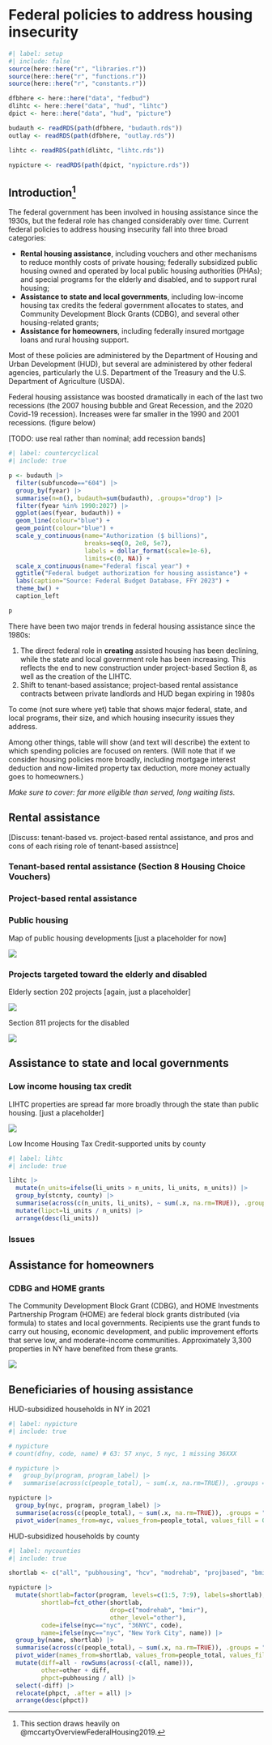 # Federal policies to address housing insecurity

```r
#| label: setup
#| include: false
source(here::here("r", "libraries.r"))
source(here::here("r", "functions.r"))
source(here::here("r", "constants.r"))

dfbhere <- here::here("data", "fedbud")
dlihtc <- here::here("data", "hud", "lihtc")
dpict <- here::here("data", "hud", "picture")

budauth <- readRDS(path(dfbhere, "budauth.rds"))
outlay <- readRDS(path(dfbhere, "outlay.rds"))

lihtc <- readRDS(path(dlihtc, "lihtc.rds"))

nypicture <- readRDS(path(dpict, "nypicture.rds"))

```

## Introduction[^federal-1]

[^federal-1]: This section draws heavily on @mccartyOverviewFederalHousing2019.

The federal government has been involved in housing assistance since the 1930s, but the federal role has changed considerably over time. Current federal policies to address housing insecurity fall into three broad categories:

-   **Rental housing assistance**, including vouchers and other mechanisms to reduce monthly costs of private housing; federally subsidized public housing owned and operated by local public housing authorities (PHAs); and special programs for the elderly and disabled, and to support rural housing;
-   **Assistance to state and local governments**, including low-income housing tax credits the federal government allocates to states, and Community Development Block Grants (CDBG), and several other housing-related grants;
-   **Assistance for homeowners**, including federally insured mortgage loans and rural housing support.

Most of these policies are administered by the Department of Housing and Urban Development (HUD), but several are administered by other federal agencies, particularly the U.S. Department of the Treasury and the U.S. Department of Agriculture (USDA).

Federal housing assistance was boosted dramatically in each of the last two recessions (the 2007 housing bubble and Great Recession, and the 2020 Covid-19 recession). Increases were far smaller in the 1990 and 2001 recessions. (figure below)

\[TODO: use real rather than nominal; add recession bands\]

```r
#| label: countercyclical
#| include: true

p <- budauth |> 
  filter(subfuncode=="604") |> 
  group_by(fyear) |> 
  summarise(n=n(), budauth=sum(budauth), .groups="drop") |> 
  filter(fyear %in% 1990:2027) |> 
  ggplot(aes(fyear, budauth)) +
  geom_line(colour="blue") +
  geom_point(colour="blue") +
  scale_y_continuous(name="Authorization ($ billions)",
                     breaks=seq(0, 2e8, 5e7),
                     labels = dollar_format(scale=1e-6),
                     limits=c(0, NA)) +
  scale_x_continuous(name="Federal fiscal year") +
  ggtitle("Federal budget authorization for housing assistance") +
  labs(caption="Source: Federal Budget Database, FFY 2023") +
  theme_bw() +
  caption_left

p


```

There have been two major trends in federal housing assistance since the 1980s:

1.    The direct federal role in **creating** assisted housing has been declining, while the state and local government role has been increasing. This reflects the end to new construction under project-based Section 8, as well as the creation of the LIHTC.
2.    Shift to tenant-based assistance; project-based rental assistance contracts between private landlords and HUD began expiring in 1980s

To come (not sure where yet) table that shows major federal, state, and local programs, their size, and which housing insecurity issues they address.

Among other things, table will show (and text will describe) the extent to which spending policies are focused on renters. (Will note that if we consider housing policies more broadly, including mortgage interest deduction and now-limited property tax deduction, more money actually goes to homeowners.)


*Make sure to cover: far more eligible than served, long waiting lists.*


## Rental assistance

[Discuss:
tenant-based vs. project-based rental assistance, and pros and cons of each
rising role of tenant-based assistnce
]

### Tenant-based rental assistance (Section 8 Housing Choice Vouchers)

### Project-based rental assistance

### Public housing

Map of public housing developments \[just a placeholder for now\]

![](images/image-1962356329.png)

### Projects targeted toward the elderly and disabled

Elderly section 202 projects \[again, just a placeholder\]

![](images/image-1830231498.png)

Section 811 projects for the disabled

![](images/image-69299167.png)

## Assistance to state and local governments

### Low income housing tax credit

LIHTC properties are spread far more broadly through the state than public housing. \[just a placeholder\]

![](images/image-114005822.png)

Low Income Housing Tax Credit-supported units by county

```r
#| label: lihtc
#| include: true

lihtc |> 
  mutate(n_units=ifelse(li_units > n_units, li_units, n_units)) |> 
  group_by(stcnty, county) |> 
  summarise(across(c(n_units, li_units), ~ sum(.x, na.rm=TRUE)), .groups = "drop") |> 
  mutate(lipct=li_units / n_units) |> 
  arrange(desc(li_units))

```

### Issues

## Assistance for homeowners

### CDBG and HOME grants

The Community Development Block Grant (CDBG), and HOME Investments Partnership Program (HOME) are federal block grants distributed (via formula) to states and local governments. Recipients use the grant funds to carry out housing, economic development, and public improvement efforts that serve low, and moderate-income communities. Approximately 3,300 properties in NY have benefited from these grants.

![](images/image-369821993.png)

## Beneficiaries of housing assistance

HUD-subsidized households in NY in 2021

```r
#| label: nypicture
#| include: true

# nypicture
# count(dfny, code, name) # 63: 57 xnyc, 5 nyc, 1 missing 36XXX

# nypicture |> 
#   group_by(program, program_label) |> 
#   summarise(across(c(people_total), ~ sum(.x, na.rm=TRUE)), .groups = "drop")

nypicture |> 
  group_by(nyc, program, program_label) |> 
  summarise(across(c(people_total), ~ sum(.x, na.rm=TRUE)), .groups = "drop") |> 
  pivot_wider(names_from=nyc, values_from=people_total, values_fill = 0)

```


HUD-subsidized households by county

```r
#| label: nycounties
#| include: true

shortlab <- c("all", "pubhousing", "hcv", "modrehab", "projbased", "bmir", "elderly", "disabled")

nypicture |> 
  mutate(shortlab=factor(program, levels=c(1:5, 7:9), labels=shortlab),
         shortlab=fct_other(shortlab, 
                            drop=c("modrehab", "bmir"),
                            other_level="other"),
         code=ifelse(nyc=="nyc", "36NYC", code),
         name=ifelse(nyc=="nyc", "New York City", name)) |> 
  group_by(name, shortlab) |> 
  summarise(across(c(people_total), ~ sum(.x, na.rm=TRUE)), .groups = "drop") |> 
  pivot_wider(names_from=shortlab, values_from=people_total, values_fill = 0) |> 
  mutate(diff=all - rowSums(across(-c(all, name))),
         other=other + diff,
         phpct=pubhousing / all) |> 
  select(-diff) |> 
  relocate(phpct, .after = all) |>
  arrange(desc(phpct))
```


